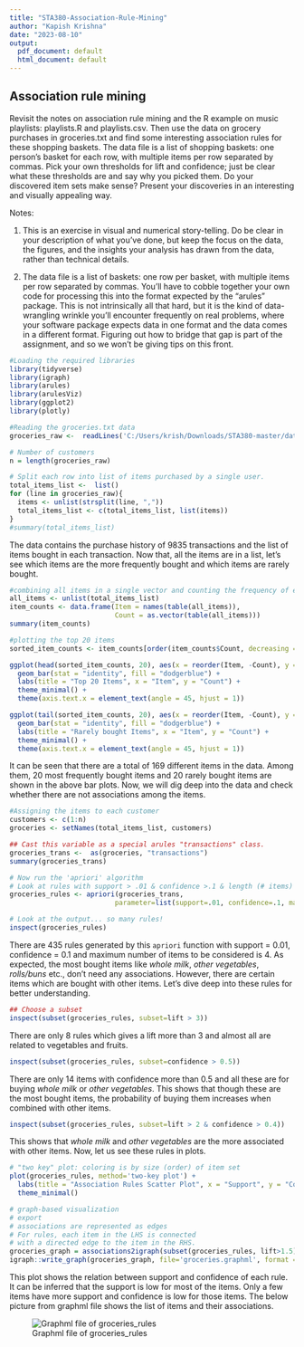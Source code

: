 ---
title: "STA380-Association-Rule-Mining"
author: "Kapish Krishna"
date: "2023-08-10"
output:
  pdf_document: default
  html_document: default
---

## Association rule mining

Revisit the notes on association rule mining and the R example on music playlists: playlists.R and playlists.csv. Then use the data on grocery purchases in groceries.txt and find some interesting association rules for these shopping baskets. The data file is a list of shopping baskets: one person's basket for each row, with multiple items per row separated by commas. Pick your own thresholds for lift and confidence; just be clear what these thresholds are and say why you picked them. Do your discovered item sets make sense? Present your discoveries in an interesting and visually appealing way.

Notes:

1. This is an exercise in visual and numerical story-telling. Do be clear in your description of what you've done, but keep the focus on the data, the figures, and the insights your analysis has drawn from the data, rather than technical details.

2. The data file is a list of baskets: one row per basket, with multiple items per row separated by commas. You'll have to cobble together your own code for processing this into the format expected by the "arules" package. This is not intrinsically all that hard, but it is the kind of data-wrangling wrinkle you'll encounter frequently on real problems, where your software package expects data in one format and the data comes in a different format. Figuring out how to bridge that gap is part of the assignment, and so we won't be giving tips on this front.

```{r loading libraries, echo = FALSE}
#Loading the required libraries
library(tidyverse)
library(igraph)
library(arules)  
library(arulesViz)
library(ggplot2)
library(plotly)
```

```{r Reading the dataset}
#Reading the groceries.txt data
groceries_raw <-  readLines('C:/Users/krish/Downloads/STA380-master/data/groceries.txt')

# Number of customers
n = length(groceries_raw)

# Split each row into list of items purchased by a single user.
total_items_list <-  list()
for (line in groceries_raw){
  items <- unlist(strsplit(line, ","))
  total_items_list <- c(total_items_list, list(items))
}
#summary(total_items_list)
```
The data contains the purchase history of 9835 transactions and the list of items bought in each transaction. Now that, all the items are in a list, let's see which items are the more frequently bought and which items are rarely bought.
```{r List of items}
#combining all items in a single vector and counting the frequency of each items
all_items <- unlist(total_items_list)
item_counts <- data.frame(Item = names(table(all_items)), 
                          Count = as.vector(table(all_items)))
summary(item_counts)

#plotting the top 20 items
sorted_item_counts <- item_counts[order(item_counts$Count, decreasing = TRUE), ]

ggplot(head(sorted_item_counts, 20), aes(x = reorder(Item, -Count), y = Count)) +
  geom_bar(stat = "identity", fill = "dodgerblue") +
  labs(title = "Top 20 Items", x = "Item", y = "Count") +
  theme_minimal() +
  theme(axis.text.x = element_text(angle = 45, hjust = 1))

ggplot(tail(sorted_item_counts, 20), aes(x = reorder(Item, -Count), y = Count)) +
  geom_bar(stat = "identity", fill = "dodgerblue") +
  labs(title = "Rarely bought Items", x = "Item", y = "Count") +
  theme_minimal() +
  theme(axis.text.x = element_text(angle = 45, hjust = 1))
```
It can be seen that there are a total of 169 different items in the data. Among them, 20 most frequently bought items and 20 rarely bought items are shown in the above bar plots.
Now, we will dig deep into the data and check whether there are not associations among the items.
```{r Association rules}
#Assigning the items to each customer
customers <- c(1:n)
groceries <- setNames(total_items_list, customers)

## Cast this variable as a special arules "transactions" class.
groceries_trans <-  as(groceries, "transactions")
summary(groceries_trans)

# Now run the 'apriori' algorithm
# Look at rules with support > .01 & confidence >.1 & length (# items) <= 4
groceries_rules <- apriori(groceries_trans, 
                          parameter=list(support=.01, confidence=.1, maxlen=4))

# Look at the output... so many rules!
inspect(groceries_rules)
```
There are 435 rules generated by this `apriori` function with support = 0.01, confidence = 0.1 and maximum number of items to be considered is 4. As expected, the most bought items like *whole milk*, *other vegetables*, *rolls/buns* etc., don't need any associations. However, there are certain items which are bought with other items. Let's dive deep into these rules for better understanding.
```{r Subsets of Association rules}
## Choose a subset
inspect(subset(groceries_rules, subset=lift > 3))
```
There are only 8 rules which gives a lift more than 3 and almost all are related to vegetables and fruits.
```{r subset confidence}
inspect(subset(groceries_rules, subset=confidence > 0.5))
```
There are only 14 items with confidence more than 0.5 and all these are for buying *whole milk* or *other vegetables*. This shows that though these are the most bought items, the probability of buying them increases when combined with other items.
```{r subset lift and confidence}
inspect(subset(groceries_rules, subset=lift > 2 & confidence > 0.4))
```
This shows that *whole milk* and *other vegetables* are the more associated with other items.
Now, let us see these rules in plots.
```{r plotting the rules}
# "two key" plot: coloring is by size (order) of item set
plot(groceries_rules, method='two-key plot') + 
  labs(title = "Association Rules Scatter Plot", x = "Support", y = "Confidence")  +
  theme_minimal()

# graph-based visualization
# export
# associations are represented as edges
# For rules, each item in the LHS is connected
# with a directed edge to the item in the RHS. 
groceries_graph = associations2igraph(subset(groceries_rules, lift>1.5), associationsAsNodes = FALSE)
igraph::write_graph(groceries_graph, file='groceries.graphml', format = "graphml")
```
This plot shows the relation between support and confidence of each rule. It can be inferred that the support is low for most of the items. Only a few items have more support and confidence is low for those items. The below picture from graphml file shows the list of items and their associations.

![Graphml file of groceries_rules]("C:\Users\krish\OneDrive\Documents\Groceries_rules.png")

